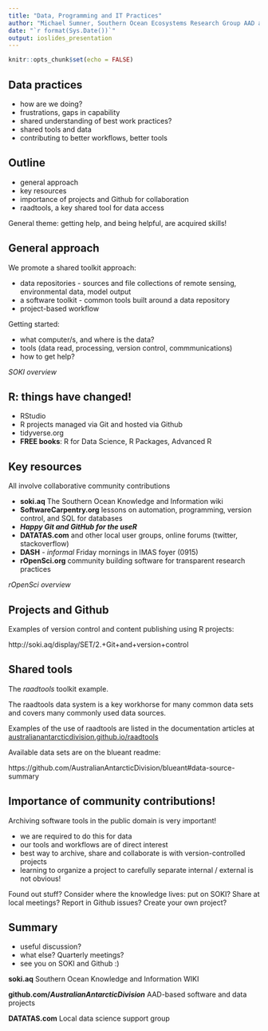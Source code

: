 ```yaml
---
title: "Data, Programming and IT Practices"
author: "Michael Sumner, Southern Ocean Ecosystems Research Group AAD and ACE CRC"
date: "`r format(Sys.Date())`"
output: ioslides_presentation
---
```


```r
knitr::opts_chunk$set(echo = FALSE)
```

## Data practices

- how are we doing?
- frustrations, gaps in capability
- shared understanding of best work practices?
- shared tools and data
- contributing to better workflows, better tools

## Outline

- general approach
- key resources
- importance of projects and Github for collaboration
- raadtools, a key shared tool for data access

General theme: getting help, and being helpful, are acquired skills!

## General approach

We promote a shared toolkit approach: 

- data repositories - sources and file collections of remote sensing, environmental data, model output
- a software toolkit - common tools built around a data repository
- project-based workflow 

Getting started: 

- what computer/s, and where is the data?
- tools (data read, processing, version control, commmunications)
- how to get help?

*SOKI overview*

## R: things have changed!

- RStudio 
- R projects managed via Git and hosted via Github
- tidyverse.org
- **FREE books**: R for Data Science, R Packages, Advanced R


## Key resources

All involve collaborative community contributions

- **soki.aq** The Southern Ocean Knowledge and Information wiki
- **SoftwareCarpentry.org** lessons on automation, programming, version control, and SQL for databases
- ***Happy Git and GitHub for the useR***
- **DATATAS.com** and other local user groups, online forums (twitter, stackoverflow)
- **DASH** - *informal* Friday mornings in IMAS foyer (0915)
- **rOpenSci.org** community building software for transparent research practices

*rOpenSci overview*


## Projects and Github

Examples of version control and content publishing using R projects: 

http://soki.aq/display/SET/2.+Git+and+version+control

## Shared tools

The *raadtools* toolkit example. 

The raadtools data system is a key workhorse for many common data sets and covers many commonly used data sources. 

Examples of the use of raadtools are listed in the documentation articles at 
[australianantarcticdivision.github.io/raadtools](australianantarcticdivision.github.io/raadtools)

Available data sets are on the blueant readme: 

https://github.com/AustralianAntarcticDivision/blueant#data-source-summary
 

## Importance of community contributions!
 
Archiving software tools in the public domain is very important!

- we are required to do this for data 
- our tools and workflows are of direct interest
- best way to archive, share and collaborate is with version-controlled projects
- learning to organize a project to carefully separate internal / external is not obvious!

Found out stuff? Consider where the knowledge lives:  put on SOKI? Share at local meetings? Report in Github issues?  Create your own project?

## Summary

- useful discussion?
- what else? Quarterly meetings?
- see you on SOKI and Github :)

**soki.aq**  Southern Ocean Knowledge and Information WIKI

**github.com/*AustralianAntarcticDivision***  AAD-based software and data projects

**DATATAS.com** Local data science support group



